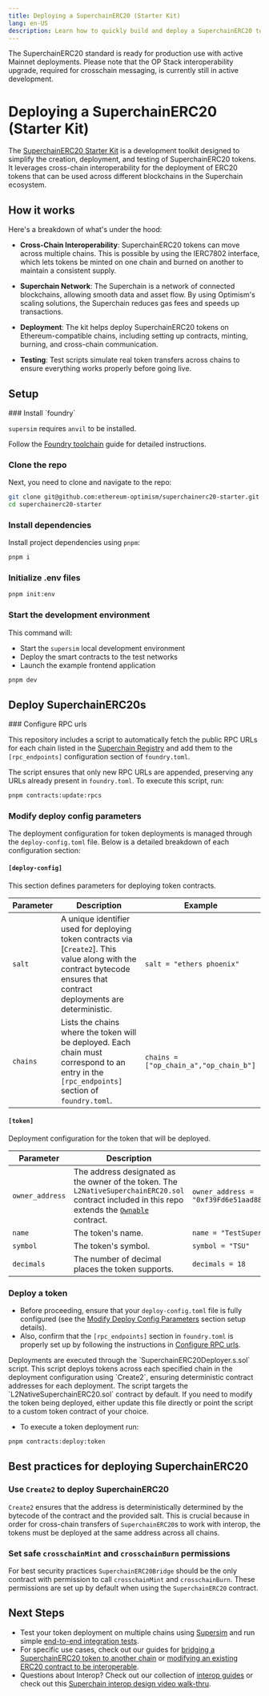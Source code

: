 ```yaml
---
title: Deploying a SuperchainERC20 (Starter Kit)
lang: en-US
description: Learn how to quickly build and deploy a SuperchainERC20 token across the Superchain using the SuperchainERC20 Starter Kit.
---
```



<Callout>
The SuperchainERC20 standard is ready for production use with active Mainnet deployments. 
Please note that the OP Stack interoperability upgrade, required for crosschain messaging, is currently still in active development.
</Callout>

# Deploying a SuperchainERC20 (Starter Kit)

The [SuperchainERC20 Starter Kit](https://github.com/ethereum-optimism/superchainerc20-starter) is a development toolkit designed to simplify the creation, deployment, and testing of SuperchainERC20 tokens. It leverages cross-chain interoperability for the deployment of ERC20 tokens that can be used across different blockchains in the Superchain ecosystem.

## How it works

Here's a breakdown of what's under the hood:

*   **Cross-Chain Interoperability**: SuperchainERC20 tokens can move across multiple chains. This is possible by using the IERC7802 interface, which lets tokens be minted on one chain and burned on another to maintain a consistent supply.

*   **Superchain Network**: The Superchain is a network of connected blockchains, allowing smooth data and asset flow. By using Optimism's scaling solutions, the Superchain reduces gas fees and speeds up transactions.

*   **Deployment**: The kit helps deploy SuperchainERC20 tokens on Ethereum-compatible chains, including setting up contracts, minting, burning, and cross-chain communication.

*   **Testing**: Test scripts simulate real token transfers across chains to ensure everything works properly before going live.

## Setup

<Steps>
  ### Install `foundry`

  `supersim` requires `anvil` to be installed.

  Follow the [Foundry toolchain](https://book.getfoundry.sh/getting-started/installation) guide for detailed instructions.

  ### Clone the repo

  Next, you need to clone and navigate to the repo:

  ```sh
  git clone git@github.com:ethereum-optimism/superchainerc20-starter.git
  cd superchainerc20-starter
  ```

  ### Install dependencies

  Install project dependencies using `pnpm`:

  ```sh
  pnpm i
  ```

  ### Initialize .env files

  ```sh
  pnpm init:env
  ```

  ### Start the development environment

  This command will:

  *   Start the `supersim` local development environment
  *   Deploy the smart contracts to the test networks
  *   Launch the example frontend application

  ```sh
  pnpm dev
  ```
</Steps>

## Deploy SuperchainERC20s

<Steps>
  ### Configure RPC urls

  This repository includes a script to automatically fetch the public RPC URLs for each chain listed in the [Superchain Registry](https://github.com/ethereum-optimism/superchain-registry/blob/main/chainList.json) and add them to the `[rpc_endpoints]` configuration section of `foundry.toml`.

  The script ensures that only new RPC URLs are appended, preserving any URLs already present in `foundry.toml`. To execute this script, run:

  ```sh
  pnpm contracts:update:rpcs
  ```

  ### Modify deploy config parameters

  The deployment configuration for token deployments is managed through the `deploy-config.toml` file. Below is a detailed breakdown of each configuration section:

  #### `[deploy-config]`

  This section defines parameters for deploying token contracts.

  | Parameter | Description                                                                                                                                                               | Example                                |
  | --------- | ------------------------------------------------------------------------------------------------------------------------------------------------------------------------- | -------------------------------------- |
  | `salt`    | A unique identifier used for deploying token contracts via \[`Create2`]. This value along with the contract bytecode ensures that contract deployments are deterministic. | `salt = "ethers phoenix"`              |
  | `chains`  | Lists the chains where the token will be deployed. Each chain must correspond to an entry in the `[rpc_endpoints]` section of `foundry.toml`.                             | `chains = ["op_chain_a","op_chain_b"]` |

  #### `[token]`

  Deployment configuration for the token that will be deployed.

  | Parameter       | Description                                                                                                                                                                                                                                                   | Example                                                        |
  | --------------- | ------------------------------------------------------------------------------------------------------------------------------------------------------------------------------------------------------------------------------------------------------------- | -------------------------------------------------------------- |
  | `owner_address` | The address designated as the owner of the token. The `L2NativeSuperchainERC20.sol` contract included in this repo extends the [`Ownable`](https://github.com/Vectorized/solady/blob/c3b2ffb4a3334ea519555c5ea11fb0e666f8c2bc/src/auth/Ownable.sol) contract. | `owner_address = "0xf39Fd6e51aad88F6F4ce6aB8827279cffFb92266"` |
  | `name`          | The token's name.                                                                                                                                                                                                                                             | `name = "TestSuperchainERC20"`                                 |
  | `symbol`        | The token's symbol.                                                                                                                                                                                                                                           | `symbol = "TSU"`                                               |
  | `decimals`      | The number of decimal places the token supports.                                                                                                                                                                                                              | `decimals = 18`                                                |

  ### Deploy a token

  *   Before proceeding, ensure that your `deploy-config.toml` file is fully configured (see the [Modify Deploy Config Parameters](#modify-deploy-config-parameters) section setup details).
  *   Also, confirm that the `[rpc_endpoints]` section in `foundry.toml` is properly set up by following the instructions in [Configure RPC urls](#configure-rpc-urls).

  <Callout>
    Deployments are executed through the `SuperchainERC20Deployer.s.sol` script. This script deploys tokens across each specified chain in the deployment configuration using `Create2`, ensuring deterministic contract addresses for each deployment. The script targets the `L2NativeSuperchainERC20.sol` contract by default. If you need to modify the token being deployed, either update this file directly or point the script to a custom token contract of your choice.
  </Callout>

  *   To execute a token deployment run:

  ```sh
  pnpm contracts:deploy:token

  ```
</Steps>

## Best practices for deploying SuperchainERC20

### Use `Create2` to deploy SuperchainERC20

`Create2` ensures that the address is deterministically determined by the bytecode of the contract and the provided salt. This is crucial because in order for cross-chain transfers of `SuperchainERC20`s to work with interop, the tokens must be deployed at the same address across all chains.

### Set safe `crosschainMint` and `crosschainBurn` permissions

For best security practices `SuperchainERC20Bridge` should be the only contract with permission to call `crosschainMint` and `crosschainBurn`. These permissions are set up by default when using the `SuperchainERC20` contract.

## Next Steps

*   Test your token deployment on multiple chains using [Supersim](/app-developers/tools/supersim) and run simple [end-to-end integration tests](https://github.com/ethereum-optimism/superchainerc20-starter/blob/main/README.md#-e2e-tests).
*   For specific use cases, check out our guides for [bridging a SuperchainERC20 token to another chain](https://github.com/ethereum-optimism/superchainerc20-starter/blob/main/README.md#-example-how-to-bridge-a-superchainerc20-token-to-another-chain) or [modifying an existing ERC20 contract to be interoperable](https://github.com/ethereum-optimism/superchainerc20-starter/blob/main/README.md#updating-an-erc20-contract-to-be-interoperable).
*   Questions about Interop? Check out our collection of [interop guides](/stack/interop) or check out this [Superchain interop design video walk-thru](https://www.youtube.com/watch?v=FKc5RgjtGes).
